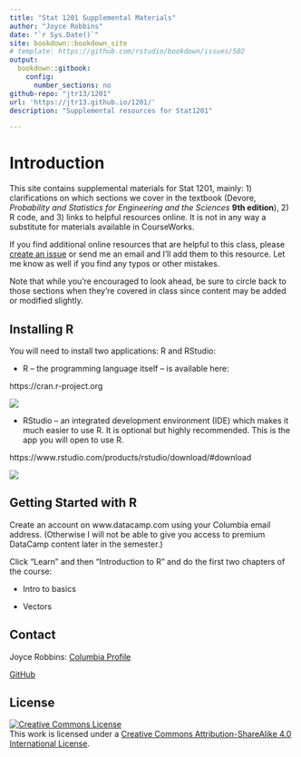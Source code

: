 ```yaml
--- 
title: "Stat 1201 Supplemental Materials"
author: "Joyce Robbins"
date: "`r Sys.Date()`"
site: bookdown::bookdown_site
# template: https://github.com/rstudio/bookdown/issues/502
output:
  bookdown::gitbook:
    config:
      number_sections: no
github-repo: "jtr13/1201"
url: 'https://jtr13.github.io/1201/'
description: "Supplemental resources for Stat1201"

---
```


# Introduction {-}

This site contains supplemental materials for Stat 1201, mainly: 1) clarifications on which sections we cover in the textbook (Devore, *Probability and Statistics for Engineering and the Sciences* **9th edition**), 2) R code, and 3) links to helpful resources online. It is not in any way a substitute for materials available in CourseWorks.

If you find additional online resources that are helpful to this class, please [create an issue](https://github.com/jtr13/1201/issues/new) or send me an email and I'll add them to this resource. Let me know as well if you find any typos or other mistakes. 

Note that while you're encouraged to look ahead, be sure to circle back to those sections when they're covered in class since content may be added or modified slightly.

## Installing R {-}

You will need to install two applications: R and RStudio:

* R -- the programming language itself -- is available here:

https://cran.r-project.org

![](images/rlogo.jpeg)

* RStudio -- an integrated development environment (IDE) which makes it much easier to use R. It is optional but highly recommended. This is the app you will open to use R.

https://www.rstudio.com/products/rstudio/download/#download

![](images/rstudiologo.png)

## Getting Started with R {-}

Create an account on www.datacamp.com using your Columbia email address. (Otherwise I will not be able to give you access to premium DataCamp content later in the semester.)

Click "Learn" and then "Introduction to R" and do the first two chapters of the course:

* Intro to basics

* Vectors

<!-- Contact -->
## Contact {-}

Joyce Robbins: 
[Columbia Profile](http://stat.columbia.edu/department-directory/name/joyce-robbins/){target="_blank"}

[GitHub](https://github.com/jtr13){target="_blank"}

<!-- License -->
## License {-}

<a rel="license" href="http://creativecommons.org/licenses/by-sa/4.0/" target="_blank"><img alt="Creative Commons License" style="border-width:0" src="https://i.creativecommons.org/l/by-sa/4.0/88x31.png" /></a><br />This work is licensed under a <a rel="license" href="http://creativecommons.org/licenses/by-sa/4.0/" target="_blank">Creative Commons Attribution-ShareAlike 4.0 International License</a>.
